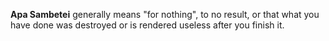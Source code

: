 '''Apa Sambetei''' generally means "for nothing", to no result, or that what you have done was destroyed or is rendered useless after you finish it.


{{stub}}